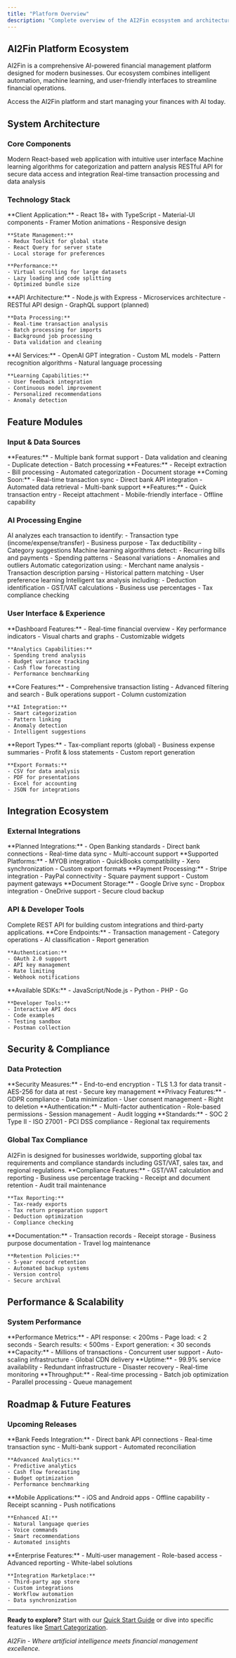 ```yaml
---
title: "Platform Overview"
description: "Complete overview of the AI2Fin ecosystem and architecture"
---
```


## AI2Fin Platform Ecosystem

AI2Fin is a comprehensive AI-powered financial management platform designed for modern businesses. Our ecosystem combines intelligent automation, machine learning, and user-friendly interfaces to streamline financial operations.

<Card title="Live Platform" icon="rocket" href="https://app.ai2fin.com" horizontal>
Access the AI2Fin platform and start managing your finances with AI today.
</Card>

## System Architecture

### Core Components

<Columns cols={2}>
  <Card title="Frontend Application" icon="monitor">
    Modern React-based web application with intuitive user interface
  </Card>
  <Card title="AI Engine" icon="brain">
    Machine learning algorithms for categorization and pattern analysis
  </Card>
  <Card title="API Gateway" icon="network-wired">
    RESTful API for secure data access and integration
  </Card>
  <Card title="Data Processing" icon="database">
    Real-time transaction processing and data analysis
  </Card>
</Columns>

### Technology Stack

<AccordionGroup>
  <Accordion title="Frontend Technologies">
    **Client Application:**
    - React 18+ with TypeScript
    - Material-UI components
    - Framer Motion animations
    - Responsive design
    
    **State Management:**
    - Redux Toolkit for global state
    - React Query for server state
    - Local storage for preferences
    
    **Performance:**
    - Virtual scrolling for large datasets
    - Lazy loading and code splitting
    - Optimized bundle size
  </Accordion>
  
  <Accordion title="Backend Services">
    **API Architecture:**
    - Node.js with Express
    - Microservices architecture
    - RESTful API design
    - GraphQL support (planned)
    
    **Data Processing:**
    - Real-time transaction analysis
    - Batch processing for imports
    - Background job processing
    - Data validation and cleaning
  </Accordion>
  
  <Accordion title="AI & Machine Learning">
    **AI Services:**
    - OpenAI GPT integration
    - Custom ML models
    - Pattern recognition algorithms
    - Natural language processing
    
    **Learning Capabilities:**
    - User feedback integration
    - Continuous model improvement
    - Personalized recommendations
    - Anomaly detection
  </Accordion>
</AccordionGroup>

## Feature Modules

### Input & Data Sources

<Columns cols={2}>
  <Card title="CSV Import System" icon="file-csv">
    **Features:**
    - Multiple bank format support
    - Data validation and cleaning
    - Duplicate detection
    - Batch processing
  </Card>
  
  <Card title="Email Processing" icon="envelope">
    **Features:**
    - Receipt extraction
    - Bill processing
    - Automated categorization
    - Document storage
  </Card>
  
  <Card title="Bank Connectors" icon="bank" href="/data-sources/bank-connectors">
    **Coming Soon:**
    - Real-time transaction sync
    - Direct bank API integration
    - Automated data retrieval
    - Multi-bank support
  </Card>
  
  <Card title="Manual Entry" icon="pen">
    **Features:**
    - Quick transaction entry
    - Receipt attachment
    - Mobile-friendly interface
    - Offline capability
  </Card>
</Columns>

### AI Processing Engine

<Steps>
  <Step title="Transaction Analysis">
    AI analyzes each transaction to identify:
    - Transaction type (income/expense/transfer)
    - Business purpose
    - Tax deductibility
    - Category suggestions
  </Step>
  
  <Step title="Pattern Recognition">
    Machine learning algorithms detect:
    - Recurring bills and payments
    - Spending patterns
    - Seasonal variations
    - Anomalies and outliers
  </Step>
  
  <Step title="Smart Categorization">
    Automatic categorization using:
    - Merchant name analysis
    - Transaction description parsing
    - Historical pattern matching
    - User preference learning
  </Step>
  
  <Step title="Tax Optimization">
    Intelligent tax analysis including:
    - Deduction identification
    - GST/VAT calculations
    - Business use percentages
    - Tax compliance checking
  </Step>
</Steps>

### User Interface & Experience

<AccordionGroup>
  <Accordion title="Dashboard & Analytics">
    **Dashboard Features:**
    - Real-time financial overview
    - Key performance indicators
    - Visual charts and graphs
    - Customizable widgets
    
    **Analytics Capabilities:**
    - Spending trend analysis
    - Budget variance tracking
    - Cash flow forecasting
    - Performance benchmarking
  </Accordion>
  
  <Accordion title="Transaction Management">
    **Core Features:**
    - Comprehensive transaction listing
    - Advanced filtering and search
    - Bulk operations support
    - Column customization
    
    **AI Integration:**
    - Smart categorization
    - Pattern linking
    - Anomaly detection
    - Intelligent suggestions
  </Accordion>
  
  <Accordion title="Reporting & Exports">
    **Report Types:**
    - Tax-compliant reports (global)
    - Business expense summaries
    - Profit & loss statements
    - Custom report generation
    
    **Export Formats:**
    - CSV for data analysis
    - PDF for presentations
    - Excel for accounting
    - JSON for integrations
  </Accordion>
</AccordionGroup>

## Integration Ecosystem

### External Integrations

<Columns cols={2}>
  <Card title="Banking APIs" icon="university">
    **Planned Integrations:**
    - Open Banking standards
    - Direct bank connections
    - Real-time data sync
    - Multi-account support
  </Card>
  
  <Card title="Accounting Software" icon="calculator">
    **Supported Platforms:**
    - MYOB integration
    - QuickBooks compatibility
    - Xero synchronization
    - Custom export formats
  </Card>
  
  <Card title="Payment Systems" icon="credit-card">
    **Payment Processing:**
    - Stripe integration
    - PayPal connectivity
    - Square payment support
    - Custom payment gateways
  </Card>
  
  <Card title="Cloud Storage" icon="cloud">
    **Document Storage:**
    - Google Drive sync
    - Dropbox integration
    - OneDrive support
    - Secure cloud backup
  </Card>
</Columns>

### API & Developer Tools

<Card title="REST API" icon="code" href="/api-reference/introduction">
Complete REST API for building custom integrations and third-party applications.
</Card>

<AccordionGroup>
  <Accordion title="API Capabilities">
    **Core Endpoints:**
    - Transaction management
    - Category operations
    - AI classification
    - Report generation
    
    **Authentication:**
    - OAuth 2.0 support
    - API key management
    - Rate limiting
    - Webhook notifications
  </Accordion>
  
  <Accordion title="SDK Support">
    **Available SDKs:**
    - JavaScript/Node.js
    - Python
    - PHP
    - Go
    
    **Developer Tools:**
    - Interactive API docs
    - Code examples
    - Testing sandbox
    - Postman collection
  </Accordion>
</AccordionGroup>

## Security & Compliance

### Data Protection

<Columns cols={2}>
  <Card title="Encryption" icon="shield">
    **Security Measures:**
    - End-to-end encryption
    - TLS 1.3 for data transit
    - AES-256 for data at rest
    - Secure key management
  </Card>
  
  <Card title="Privacy" icon="user-shield">
    **Privacy Features:**
    - GDPR compliance
    - Data minimization
    - User consent management
    - Right to deletion
  </Card>
  
  <Card title="Access Control" icon="lock">
    **Authentication:**
    - Multi-factor authentication
    - Role-based permissions
    - Session management
    - Audit logging
  </Card>
  
  <Card title="Compliance" icon="certificate">
    **Standards:**
    - SOC 2 Type II
    - ISO 27001
    - PCI DSS compliance
    - Regional tax requirements
  </Card>
</Columns>

### Global Tax Compliance

<Info>
AI2Fin is designed for businesses worldwide, supporting global tax requirements and compliance standards including GST/VAT, sales tax, and regional regulations.
</Info>

<AccordionGroup>
  <Accordion title="Tax Compliance Requirements">
    **Compliance Features:**
    - GST/VAT calculation and reporting
    - Business use percentage tracking
    - Receipt and document retention
    - Audit trail maintenance
    
    **Tax Reporting:**
    - Tax-ready exports
    - Tax return preparation support
    - Deduction optimization
    - Compliance checking
  </Accordion>
  
  <Accordion title="Record Keeping">
    **Documentation:**
    - Transaction records
    - Receipt storage
    - Business purpose documentation
    - Travel log maintenance
    
    **Retention Policies:**
    - 5-year record retention
    - Automated backup systems
    - Version control
    - Secure archival
  </Accordion>
</AccordionGroup>

## Performance & Scalability

### System Performance

<Columns cols={2}>
  <Card title="Response Times" icon="stopwatch">
    **Performance Metrics:**
    - API response: < 200ms
    - Page load: < 2 seconds
    - Search results: < 500ms
    - Export generation: < 30 seconds
  </Card>
  
  <Card title="Scalability" icon="chart-line">
    **Capacity:**
    - Millions of transactions
    - Concurrent user support
    - Auto-scaling infrastructure
    - Global CDN delivery
  </Card>
  
  <Card title="Reliability" icon="server">
    **Uptime:**
    - 99.9% service availability
    - Redundant infrastructure
    - Disaster recovery
    - Real-time monitoring
  </Card>
  
  <Card title="Data Processing" icon="cogs">
    **Throughput:**
    - Real-time processing
    - Batch job optimization
    - Parallel processing
    - Queue management
  </Card>
</Columns>

## Roadmap & Future Features

### Upcoming Releases

<AccordionGroup>
  <Accordion title="Q1 2025">
    **Bank Feeds Integration:**
    - Direct bank API connections
    - Real-time transaction sync
    - Multi-bank support
    - Automated reconciliation
    
    **Advanced Analytics:**
    - Predictive analytics
    - Cash flow forecasting
    - Budget optimization
    - Performance benchmarking
  </Accordion>
  
  <Accordion title="Q2 2025">
    **Mobile Applications:**
    - iOS and Android apps
    - Offline capability
    - Receipt scanning
    - Push notifications
    
    **Enhanced AI:**
    - Natural language queries
    - Voice commands
    - Smart recommendations
    - Automated insights
  </Accordion>
  
  <Accordion title="Q3 2025">
    **Enterprise Features:**
    - Multi-user management
    - Role-based access
    - Advanced reporting
    - White-label solutions
    
    **Integration Marketplace:**
    - Third-party app store
    - Custom integrations
    - Workflow automation
    - Data synchronization
  </Accordion>
</AccordionGroup>

---

**Ready to explore?** Start with our [Quick Start Guide](/quickstart) or dive into specific features like [Smart Categorization](/features/smart-categorisation).

*AI2Fin - Where artificial intelligence meets financial management excellence.*
